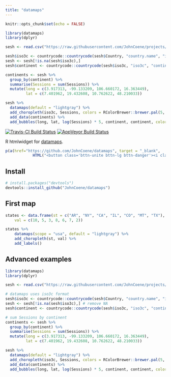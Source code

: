 ```yaml
---
title: "datamaps"
---
```


```r
knitr::opts_chunk$set(echo = FALSE)

library(datamaps)
library(dplyr)

sesh <- read.csv("https://raw.githubusercontent.com/JohnCoene/projects/gh-pages/htmlwidgets/echarts/data/sessions.csv")

sesh$iso3c <- countrycode::countrycode(sesh$Country, "country.name", "iso3c")
sesh <- sesh[!is.na(sesh$iso3c),]
sesh$continent <- countrycode::countrycode(sesh$iso3c, "iso3c", "continent")

continents <- sesh %>% 
  group_by(continent) %>% 
  summarise(Sessions = sum(Sessions)) %>% 
  mutate(long = c(3.917313, -99.133209, 106.660172, 16.363449),
         lat = c(7.401962, 19.432608, 10.762622, 48.210033))
```

```r
sesh %>% 
  datamaps(default = "lightgray") %>% 
  add_choropleth(iso3c, Sessions, colors = RColorBrewer::brewer.pal(5, "YlOrRd")) %>% 
  add_data(continents) %>% 
  add_bubbles(long, lat, log(Sessions) * 5, continent, continent, colors = RColorBrewer::brewer.pal(4, "Set1"))
```

[![Travis-CI Build Status](https://travis-ci.org/JohnCoene/datamaps.svg?branch=master)](https://travis-ci.org/JohnCoene/datamaps)
[![AppVeyor Build Status](https://ci.appveyor.com/api/projects/status/github/JohnCoene/datamaps?branch=master&svg=true)](https://ci.appveyor.com/project/JohnCoene/datamaps)

R htmlwidget for [datamaps](http://datamaps.github.io/).

```r
p(a(href="https://github.com/JohnCoene/datamaps", target = "_blank",
            HTML("<button class='bttn-unite bttn-lg bttn-danger'><i class='fa fa-github' aria-hidden='true'></i> Repository</button>")))
```

## Install 

```r
# install.packages("devtools")
devtools::install_github("JohnCoene/datamaps")
```

## First map

```r
states <- data.frame(st = c("AR", "NY", "CA", "IL", "CO", "MT", "TX"),
    val = c(10, 5, 3, 8, 6, 7, 2))

states %>%
    datamaps(scope = "usa", default = "lightgray") %>%
    add_choropleth(st, val) %>%
    add_labels()
```

## Advanced examples

```r
library(datamaps)
library(dplyr)

sesh <- read.csv("https://raw.githubusercontent.com/JohnCoene/projects/gh-pages/htmlwidgets/echarts/data/sessions.csv")

# datamaps uses iso3c format
sesh$iso3c <- countrycode::countrycode(sesh$Country, "country.name", "iso3c")
sesh <- sesh[!is.na(sesh$iso3c),] # remove NA
sesh$continent <- countrycode::countrycode(sesh$iso3c, "iso3c", "continent") # find continents

# sum Sessions by continent
continents <- sesh %>% 
  group_by(continent) %>% 
  summarise(Sessions = sum(Sessions)) %>% 
  mutate(long = c(3.917313, -99.133209, 106.660172, 16.363449),
         lat = c(7.401962, 19.432608, 10.762622, 48.210033))

sesh %>% 
  datamaps(default = "lightgray") %>% 
  add_choropleth(iso3c, Sessions, colors = RColorBrewer::brewer.pal(5, "YlOrRd")) %>% 
  add_data(continents) %>% 
  add_bubbles(long, lat, log(Sessions) * 5, continent, continent, colors = RColorBrewer::brewer.pal(4, "Set1"))
```
